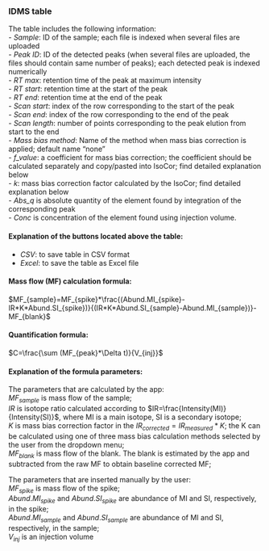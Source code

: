 ### IDMS table

The table includes the following information:\
- *Sample*: ID of the sample; each file is indexed when several files are uploaded\
- *Peak ID*: ID of the detected peaks (when several files are uploaded, the files should contain same number of peaks); each detected peak is indexed numerically\
- *RT max*: retention time of the peak at maximum intensity\
- *RT start*: retention time at the start of the peak\
- *RT end*: retention time at the end of the peak\
- *Scan start*: index of the row corresponding to the start of the peak\
- *Scan end*: index of the row corresponding to the end of the peak\
- *Scan length*: number of points corresponding to the peak elution from start to the end\
- *Mass bias method*: Name of the method when mass bias correction is applied; default name "none"\
- *f_value*: a coefficient for mass bias correction; the coefficient should be calculated separately and copy/pasted into IsoCor; find detailed explanation below\
- *k*: mass bias correction factor calculated by the IsoCor; find detailed explanation below\
- *Abs_q* is absolute quantity of the element found by integration of the corresponding peak\
- *Conc* is concentration of the element found using injection volume.

#### Explanation of the buttons located above the table:

-   *CSV*: to save table in CSV format
-   *Excel*: to save the table as Excel file

#### Mass flow (MF) calculation formula:

$MF_{sample}=MF_{spike}*\frac{(Abund.MI_{spike}-IR*K*Abund.SI_{spike})}{(IR*K*Abund.SI_{sample}-Abund.MI_{sample})}-MF_{blank}$

#### Quantification formula:

$C=\frac{\sum (MF_{peak}*\Delta t)}{V_{inj}}$

#### Explanation of the formula parameters:

The parameters that are calculated by the app:\
$MF_{sample}$ is mass flow of the sample;\
$IR$ is isotope ratio calculated according to $IR=\frac{Intensity(MI)}{Intensity(SI)}$, where MI is a main isotope, SI is a secondary isotope;\
$K$ is mass bias correction factor in the $IR_{corrected}=IR_{measured}*K$; the K can be calculated using one of three mass bias calculation methods selected by the user from the dropdown menu;\
$MF_{blank}$ is mass flow of the blank. The blank is estimated by the app and subtracted from the raw MF to obtain baseline corrected MF;

The parameters that are inserted manually by the user:\
$MF_{spike}$ is mass flow of the spike;\
$Abund.MI_{spike}$ and $Abund.SI_{spike}$ are abundance of MI and SI, respectively, in the spike;\
$Abund.MI_{sample}$ and $Abund.SI_{sample}$ are abundance of MI and SI, respectively, in the sample;\
$V_{inj}$ is an injection volume\
